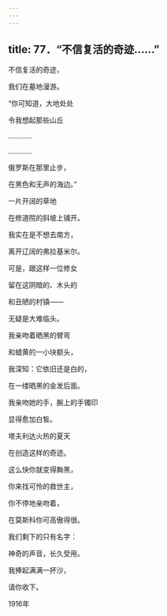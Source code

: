 ```yaml
---
---
---
```

title: 77．“不信复活的奇迹……”
---




不信复活的奇迹，

我们在墓地漫游。

“你可知道，大地处处

令我想起那些山丘

…………

…………

俄罗斯在那里止步，

在黑色和无声的海边。”

一片开阔的草地

在修道院的斜坡上铺开。

我实在是不想去南方，

离开辽阔的弗拉基米尔。

可是，跟这样一位修女

留在这阴暗的、木头的

和丑陋的村镇——

无疑是大难临头。

我亲吻着晒黑的臂弯

和蜡黄的一小块额头，

我深知：它依旧还是白的，

在一缕晒黑的金发后面。

我亲吻她的手，腕上的手镯印

显得愈加白皙。

塔夫利达火热的夏天

在创造这样的奇迹。

这么快你就变得黝黑，

你来找可怜的救世主，

你不停地亲吻着，

在莫斯科你可高傲得很。

我们剩下的只有名字：

神奇的声音，长久受用。

我捧起满满一抔沙，

请你收下。

1916年